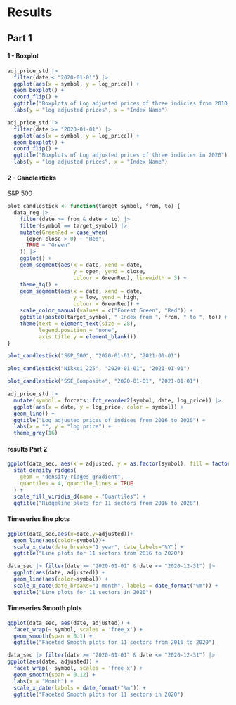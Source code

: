 # Results

## Part 1

#### 1 - Boxplot

```r
adj_price_std |>
  filter(date < "2020-01-01") |>
  ggplot(aes(x = symbol, y = log_price)) + 
  geom_boxplot() + 
  coord_flip() +
  ggtitle("Boxplots of Log adjusted prices of three indicies from 2010 to 2021") + 
  labs(y = "log adjusted prices", x = "Index Name")
```

```r
adj_price_std |>
  filter(date >= "2020-01-01") |>
  ggplot(aes(x = symbol, y = log_price)) + 
  geom_boxplot() + 
  coord_flip() +
  ggtitle("Boxplots of Log adjusted prices of three indicies in 2020") + 
  labs(y = "log adjusted prices", x = "Index Name")
```

#### 2 - Candlesticks

S&P 500

```r
plot_candlestick <- function(target_symbol, from, to) {
  data_reg |>
    filter(date >= from & date < to) |>
    filter(symbol == target_symbol) |>
    mutate(GreenRed = case_when(
      (open-close > 0) ~ "Red", 
      TRUE ~ "Green"
    )) |>
    ggplot() + 
    geom_segment(aes(x = date, xend = date, 
                     y = open, yend = close, 
                     colour = GreenRed), linewidth = 3) +
    theme_tq() + 
    geom_segment(aes(x = date, xend = date, 
                     y = low, yend = high, 
                     colour = GreenRed)) + 
    scale_color_manual(values = c("Forest Green", "Red")) + 
    ggtitle(paste0(target_symbol, " Index from ", from, " to ", to)) + 
    theme(text = element_text(size = 28), 
          legend.position = "none", 
          axis.title.y = element_blank())
}
```

```r
plot_candlestick("S&P_500", "2020-01-01", "2021-01-01")
```


```r
plot_candlestick("Nikkei_225", "2020-01-01", "2021-01-01")
```

```r
plot_candlestick("SSE_Composite", "2020-01-01", "2021-01-01")
```

```r
adj_price_std |>
  mutate(symbol = forcats::fct_reorder2(symbol, date, log_price)) |>
  ggplot(aes(x = date, y = log_price, color = symbol)) +
  geom_line() +
  ggtitle("Log adjusted prices of indices from 2016 to 2020") + 
  labs(x = "", y = "log price") +
  theme_grey(16)

```

#### results Part 2

```r
ggplot(data_sec, aes(x = adjusted, y = as.factor(symbol), fill = factor(stat(quantile)))) + 
  stat_density_ridges(
    geom = "density_ridges_gradient",
    quantiles = 4, quantile_lines = TRUE
  ) +
  scale_fill_viridis_d(name = "Quartiles") +
  ggtitle("Ridgeline plots for 11 sectors from 2016 to 2020")
```

#### Timeseries line plots
```r
ggplot(data_sec,aes(x=date,y=adjusted))+
  geom_line(aes(color=symbol))+
  scale_x_date(date_breaks="1 year", date_labels="%Y") +
  ggtitle("Line plots for 11 sectors from 2016 to 2020")
```


```r
data_sec |> filter(date >= "2020-01-01" & date <= "2020-12-31") |>
  ggplot(aes(date, adjusted)) +
  geom_line(aes(color=symbol)) +
  scale_x_date(date_breaks="1 month", labels = date_format("%m")) +
  ggtitle("Line plots for 11 sectors in 2020")
```

#### Timeseries Smooth plots
```r
ggplot(data_sec, aes(date, adjusted)) + 
  facet_wrap(~ symbol, scales = 'free_x') +
  geom_smooth(span = 0.1) +
  ggtitle("Faceted Smooth plots for 11 sectors from 2016 to 2020")
```

```r
data_sec |> filter(date >= "2020-01-01" & date <= "2020-12-31") |>
ggplot(aes(date, adjusted)) + 
  facet_wrap(~ symbol, scales = 'free_x') +
  geom_smooth(span = 0.12) + 
  labs(x = "Month") +
  scale_x_date(labels = date_format("%m")) +
  ggtitle("Faceted Smooth plots for 11 sectors in 2020")
```


